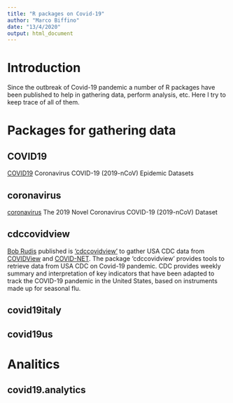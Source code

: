```yaml
---
title: "R packages on Covid-19"
author: "Marco Biffino"
date: "13/4/2020"
output: html_document
---
```


# Introduction

Since the outbreak of Covid-19 pandemic a number of R packages have been published to help in gathering data, perform analysis, etc.
Here I try to keep trace of all of them.

# Packages for gathering data

## COVID19

[COVID19](https://cran.r-project.org/web/packages/COVID19/index.html) Coronavirus COVID-19 (2019-nCoV) Epidemic Datasets

## coronavirus

[coronavirus](https://cran.r-project.org/web/packages/coronavirus/index.html) The 2019 Novel Coronavirus COVID-19 (2019-nCoV) Dataset

## cdccovidview

[Bob Rudis](https://rud.is/b/) published is ['cdccovidview'](https://cinc.rud.is/web/packages/cdccovidview/) to gather USA CDC data from [COVIDView](https://www.cdc.gov/coronavirus/2019-ncov/covid-data/covidview/index.html) and [COVID-NET](https://gis.cdc.gov/grasp/COVIDNet/COVID19_3.html).
The package 'cdccovidview' provides tools to retrieve data from USA CDC on Covid-19 pandemic. CDC provides weekly summary and interpretation of key indicators that have been adapted to track the COVID-19 pandemic in the United States, based on instruments made up for seasonal flu.

## covid19italy

## covid19us

# Analitics

## covid19.analytics
